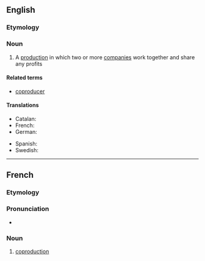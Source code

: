 ==English==

===Etymology===
{{prefix|en|co|production}}

===Noun===
{{wikipedia}}
{{en-noun}}

# A [[production]] in which two or more [[company|companies]] work together and share any profits

====Related terms====
* [[coproducer]]

====Translations====
{{trans-top|coproduction}}
* Catalan: {{t|ca|coproducció|f}}
* French: {{t+|fr|coproduction|f}}
* German: {{t|de|Koproduktion|f}}
{{trans-mid}}
* Spanish: {{t+|es|coproducción|f}}
* Swedish: {{t|sv|samprodukion|c}}
{{trans-bottom}}

----

==French==

===Etymology===
{{prefix|fr|co|production}}

===Pronunciation===
* {{audio|fr|LL-Q150 (fra)-WikiLucas00-coproduction.wav|Audio}}

===Noun===
{{fr-noun|f}}

# [[#English|coproduction]]
